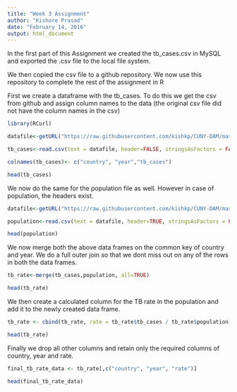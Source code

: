 ```yaml
---
title: "Week 3 Assignment"
author: "Kishore Prasad"
date: "February 14, 2016"
output: html_document
---
```


In the first part of this Assignment we created the tb_cases.csv in MySQL and exported the .csv file to the local file system.

We then copied the csv file to a github repository. We now use this repository to complete the rest of the assignment in R

First we create a dataframe with the tb_cases. To do this we get the csv from github and assign column names to the data (the original csv file did not have the column names in the csv)

```r
library(RCurl)

datafile<-getURL("https://raw.githubusercontent.com/kishkp/CUNY-DAM/master/tb_cases.csv", ssl.verifypeer = FALSE )

tb_cases<-read.csv(text = datafile, header=FALSE, stringsAsFactors = FALSE)

colnames(tb_cases)<- c("country", "year","tb_cases")

head(tb_cases)
```

We now do the same for the population file as well. However in case of population, the headers exist.

```r
datafile<-getURL("https://raw.githubusercontent.com/kishkp/CUNY-DAM/master/population.csv", ssl.verifypeer = FALSE )

population<-read.csv(text = datafile, header=TRUE, stringsAsFactors = FALSE)

head(population)
```

We now merge both the above data frames on the common key of country and year. We do a full outer join so that we dont miss out on any of the rows in both the data frames.

```r

tb_rate<-merge(tb_cases,population, all=TRUE)

head(tb_rate)
```

We then create a calculated column for the TB rate in the population and add it to the newly created data frame.

```r
tb_rate <- cbind(tb_rate, rate = tb_rate$tb_cases / tb_rate$population)

head(tb_rate)
```

Finally we drop all other columns and retain only the required columns of country, year and rate.

```r
final_tb_rate_data <- tb_rate[,c("country", "year", "rate")]

head(final_tb_rate_data)
```
